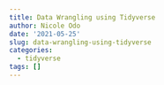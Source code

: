 ```yaml
---
title: Data Wrangling using Tidyverse
author: Nicole Odo
date: '2021-05-25'
slug: data-wrangling-using-tidyverse
categories:
  - tidyverse
tags: []
---
```


